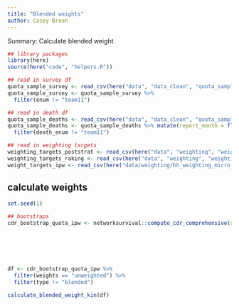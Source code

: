 ```yaml
---
title: "Blended weights"
author: Casey Breen
---
```


Summary: Calculate blended weight 


```r
## library packages 
library(here)
source(here("code", "helpers.R"))
```


```r
## read in survey df
quota_sample_survey <- read_csv(here("data", "data_clean", "quota_sample_survey.csv")) 
quota_sample_survey <- quota_sample_survey %>%
  filter(enum != "team11")

## read in death df 
quota_sample_deaths <- read_csv(here("data", "data_clean", "quota_sample_deaths.csv")) 
quota_sample_deaths <- quota_sample_deaths %>% mutate(report_month = floor_date(death_date_dc, "month")) %>% 
  filter(death_enum != "team11")

## read in weighting targets 
weighting_targets_poststrat <- read_csv(here("data", "weighting", "weighting_targets.csv"))
weighting_targets_raking <- read_csv(here("data", "weighting", "weighting_raking_targets.csv"))
weight_targets_ipw <- read_csv(here("data/weighting/hh_weighting_micro_df.csv"))
```

## calculate weights 

```r
set.seed(1)

## bootstraps 
cdr_bootstrap_quota_ipw <- networksurvival::compute_cdr_comprehensive(death_df = quota_sample_deaths,
                                                                             survey_df = quota_sample_survey, 
                                                                             weight_col = "weight_ipw",
                                                                             weight_targets = weight_targets_ipw,
                                                                             weight_type = "ipw", 
                                                                             bootstrap = n_bootstrap_samples) 
```


```r
df <- cdr_bootstrap_quota_ipw %>% 
  filter(weights == "unweighted") %>% 
  filter(type != "blended") 

calculate_blended_weight_kin(df)
```





